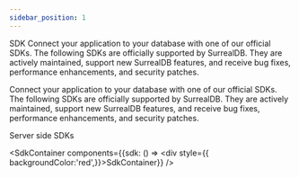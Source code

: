 ```yaml
---
sidebar_position: 1
---
```



SDK
Connect your application to your database with one of our official SDKs. The following SDKs are officially supported by SurrealDB. They are actively maintained, support new SurrealDB features, and receive bug fixes, performance enhancements, and security patches.

Connect your application to your database with one of our official SDKs. The following SDKs are officially supported by SurrealDB. They are actively maintained, support new SurrealDB features, and receive bug fixes, performance enhancements, and security patches.

Server side SDKs

<SdkContainer components={{sdk: () => <div style={{  backgroundColor:'red',}}>SdkContainer</div>}} />
